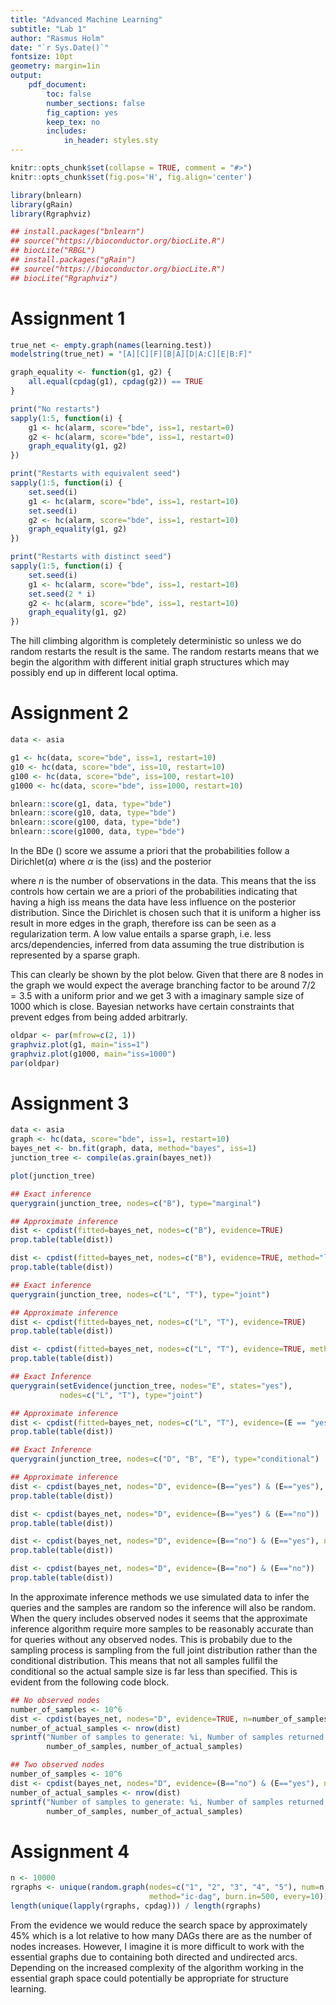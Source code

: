 ```yaml
---
title: "Advanced Machine Learning"
subtitle: "Lab 1"
author: "Rasmus Holm"
date: "`r Sys.Date()`"
fontsize: 10pt
geometry: margin=1in
output:
    pdf_document:
        toc: false
        number_sections: false
        fig_caption: yes
        keep_tex: no
        includes:
            in_header: styles.sty
---
```


```r
knitr::opts_chunk$set(collapse = TRUE, comment = "#>")
knitr::opts_chunk$set(fig.pos='H', fig.align='center')
```

```r
library(bnlearn)
library(gRain)
library(Rgraphviz)

## install.packages("bnlearn")
## source("https://bioconductor.org/biocLite.R")
## biocLite("RBGL")
## install.packages("gRain")
## source("https://bioconductor.org/biocLite.R")
## biocLite("Rgraphviz")
```

# Assignment 1

```r
true_net <- empty.graph(names(learning.test))
modelstring(true_net) = "[A][C][F][B|A][D|A:C][E|B:F]"
```

```r
graph_equality <- function(g1, g2) {
    all.equal(cpdag(g1), cpdag(g2)) == TRUE
}

print("No restarts")
sapply(1:5, function(i) {
    g1 <- hc(alarm, score="bde", iss=1, restart=0)
    g2 <- hc(alarm, score="bde", iss=1, restart=0)
    graph_equality(g1, g2)
})

print("Restarts with equivalent seed")
sapply(1:5, function(i) {
    set.seed(i)
    g1 <- hc(alarm, score="bde", iss=1, restart=10)
    set.seed(i)
    g2 <- hc(alarm, score="bde", iss=1, restart=10)
    graph_equality(g1, g2)
})

print("Restarts with distinct seed")
sapply(1:5, function(i) {
    set.seed(i)
    g1 <- hc(alarm, score="bde", iss=1, restart=10)
    set.seed(2 * i)
    g2 <- hc(alarm, score="bde", iss=1, restart=10)
    graph_equality(g1, g2)
})
```

The hill climbing algorithm is completely deterministic so unless we do random restarts the result is the same. The random restarts means that we begin the algorithm with different initial graph structures which may possibly end up in different local optima.

\newpage

# Assignment 2

```r
data <- asia

g1 <- hc(data, score="bde", iss=1, restart=10)
g10 <- hc(data, score="bde", iss=10, restart=10)
g100 <- hc(data, score="bde", iss=100, restart=10)
g1000 <- hc(data, score="bde", iss=1000, restart=10)

bnlearn::score(g1, data, type="bde")
bnlearn::score(g10, data, type="bde")
bnlearn::score(g100, data, type="bde")
bnlearn::score(g1000, data, type="bde")
```

In the BDe (\textit{Bayesian Dirichlet equivalent uniform}) score we assume a priori that the probabilities follow a Dirichlet($\alpha$) where $\alpha$ is the \textit{imaginary sample size} (iss) and the posterior

\begin{equation*}
P(A | Data) = \frac{iss}{n + iss} P_{\text{prior}}(A) + \frac{n}{n + iss} P_{\text{empirical}}(A),
\end{equation*}

where $n$ is the number of observations in the data. This means that the iss controls how certain we are a priori of the probabilities indicating that having a high iss means the data have less influence on the posterior distribution. Since the Dirichlet is chosen such that it is uniform a higher iss result in more edges in the graph, therefore iss can be seen as a regularization term. A low value entails a sparse graph, i.e. less arcs/dependencies, inferred from data assuming the true distribution is represented by a sparse graph.

This can clearly be shown by the plot below. Given that there are 8 nodes in the graph we would expect the average branching factor to be around $7 / 2 = 3.5$  with a uniform prior and we get $3$ with a imaginary sample size of 1000 which is close. Bayesian networks have certain constraints that prevent edges from being added arbitrarly.

```r
oldpar <- par(mfrow=c(2, 1))
graphviz.plot(g1, main="iss=1")
graphviz.plot(g1000, main="iss=1000")
par(oldpar)
```

\newpage

# Assignment 3

```r
data <- asia
graph <- hc(data, score="bde", iss=1, restart=10)
bayes_net <- bn.fit(graph, data, method="bayes", iss=1)
junction_tree <- compile(as.grain(bayes_net))
```

```r
plot(junction_tree)
```

```r
## Exact inference
querygrain(junction_tree, nodes=c("B"), type="marginal")

## Approximate inference
dist <- cpdist(fitted=bayes_net, nodes=c("B"), evidence=TRUE)
prop.table(table(dist))

dist <- cpdist(fitted=bayes_net, nodes=c("B"), evidence=TRUE, method="lw")
prop.table(table(dist))

## Exact inference
querygrain(junction_tree, nodes=c("L", "T"), type="joint")

## Approximate inference
dist <- cpdist(fitted=bayes_net, nodes=c("L", "T"), evidence=TRUE)
prop.table(table(dist))

dist <- cpdist(fitted=bayes_net, nodes=c("L", "T"), evidence=TRUE, method="lw")
prop.table(table(dist))

## Exact Inference
querygrain(setEvidence(junction_tree, nodes="E", states="yes"),
           nodes=c("L", "T"), type="joint")

## Approximate inference
dist <- cpdist(fitted=bayes_net, nodes=c("L", "T"), evidence=(E == "yes"))
prop.table(table(dist))

## Exact Inference
querygrain(junction_tree, nodes=c("D", "B", "E"), type="conditional")

## Approximate inference
dist <- cpdist(bayes_net, nodes="D", evidence=(B=="yes") & (E=="yes"), n=10^6)
prop.table(table(dist))

dist <- cpdist(bayes_net, nodes="D", evidence=(B=="yes") & (E=="no"))
prop.table(table(dist))

dist <- cpdist(bayes_net, nodes="D", evidence=(B=="no") & (E=="yes"), n=10^6)
prop.table(table(dist))

dist <- cpdist(bayes_net, nodes="D", evidence=(B=="no") & (E=="no"))
prop.table(table(dist))
```

In the approximate inference methods we use simulated data to infer the queries and the samples are random so the inference will also be random. When the query includes observed nodes it seems that the approximate inference algorithm require more samples to be reasonably accurate than for queries without any observed nodes. This is probabily due to the sampling process is sampling from the full joint distribution rather than the conditional distribution. This means that not all samples fullfil the conditional so the actual sample size is far less than specified. This is evident from the following code block.

```r
## No observed nodes
number_of_samples <- 10^6
dist <- cpdist(bayes_net, nodes="D", evidence=TRUE, n=number_of_samples)
number_of_actual_samples <- nrow(dist)
sprintf("Number of samples to generate: %i, Number of samples returned: %i",
        number_of_samples, number_of_actual_samples)

## Two observed nodes
number_of_samples <- 10^6
dist <- cpdist(bayes_net, nodes="D", evidence=(B=="no") & (E=="yes"), n=number_of_samples)
number_of_actual_samples <- nrow(dist)
sprintf("Number of samples to generate: %i, Number of samples returned: %i",
        number_of_samples, number_of_actual_samples)
```

\newpage

# Assignment 4

```r
n <- 10000
rgraphs <- unique(random.graph(nodes=c("1", "2", "3", "4", "5"), num=n,
                               method="ic-dag", burn.in=500, every=10))
length(unique(lapply(rgraphs, cpdag))) / length(rgraphs)
```

From the evidence we would reduce the search space by approximately 45\% which is a lot relative to how many DAGs there are as the number of nodes increases. However, I imagine it is more difficult to work with the essential graphs due to containing both directed and undirected arcs. Depending on the increased complexity of the algorithm working in the essential graph space could potentially be appropriate for structure learning.
